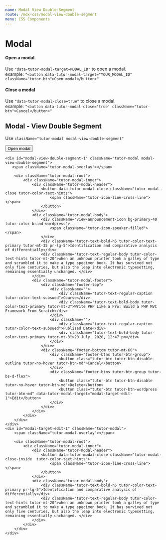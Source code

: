 ```yaml
---
name: Modal View Double-Segment
route: /mdx-css/modal-view-double-segment
menu: CSS Components
---
```




# Modal

#### Open a modal
Use ```"data-tutor-modal-target=MODAL_ID"``` to open a modal. <br/>
example: ```"<button data-tutor-modal-target="YOUR_MODAL_ID" className="tutor-btn">Open modal</button>"```

#### Close a modal

Use ```"data-tutor-modal-close=true"``` to close a modal. <br/>
example: ```"<button data-tutor-modal-close='true' className="tutor-btn">Cancel</button>"```

## Modal - View Double Segment
Use `className="tutor-modal modal-view-double-segment"`

<Playground>
    <button data-tutor-modal-target="modal-view-double-segment-1" className="tutor-btn">Open modal</button>

    <div id="modal-view-double-segment-1" className="tutor-modal modal-view-double-segment">
       <span className="tutor-modal-overlay"></span>
        
        <div className="tutor-modal-root">
            <div className="tutor-modal-inner">
                <div className="tutor-modal-header">
                    <button data-tutor-modal-close className="tutor-modal-close tutor-color-text-hints">
                        <span className="tutor-icon-line-cross-line"></span>
                    </button>
                </div>
                <div className="tutor-modal-body">
                    <div className="view-announcement-icon bg-primary-40 tutor-color-brand-wordpress">
                        <span className="tutor-icon-speaker-filled"></span>
                    </div>
                    <div className="tutor-text-bold-h5 tutor-color-text-primary tutor-mt-35 pr-lg-5">Identification and comparative analysis of differentially</div>
                    <div className="tutor-text-regular-body tutor-color-text-hints tutor-mt-20">when an unknown printer took a galley of type and scrambled it to make a type specimen book. It has survived not only five centuries, but also the leap into electronic typesetting, remaining essentially unchanged. </div>
                </div>
                <div className="tutor-modal-footer">
                    <div className="footer-top">
                        <div className="">
                            <div className="tutor-text-regular-caption tutor-color-text-subsued">Course</div>
                            <div className="tutor-text-bold-body tutor-color-text-primary tutor-mt-3">Write PHP Like a Pro: Build a PHP MVC Framework From Scratch</div>
                        </div>
                        <div className="">
                            <div className="tutor-text-regular-caption tutor-color-text-subsued">Publised Date</div>
                            <div className="tutor-text-bold-body tutor-color-text-primary tutor-mt-3">20 July, 2020, 12:47 pm</div>
                        </div>
                    </div>
                    <div className="footer-bottom tutor-mt-60">
                        <div className="footer-btns tutor-btn-group">
                            <button class="tutor-btn tutor-btn-disable-outline tutor-no-hover tutor-btn-md">Cancel</button>
                        </div>
                        <div className="footer-btns tutor-btn-group tutor-bs-d-flex">
                            <button class="tutor-btn tutor-btn-disable tutor-no-hover tutor-btn-md">Delete</button>
                            <button class="tutor-btn tutor-btn-wordpress tutor-btn-md" data-tutor-modal-target="modal-target-edit-1">Edit</button>
                        </div>
                    </div>
                </div>
            </div>
        </div>
    </div>
    <div id="modal-target-edit-1" className="tutor-modal">
        <span className="tutor-modal-overlay"></span>
        
        <div className="tutor-modal-root">
            <div className="tutor-modal-inner">
                <div className="tutor-modal-header">
                    <button data-tutor-modal-close className="tutor-modal-close-inside  tutor-color-text-hints">
                        <span className="tutor-icon-line-cross-line"></span>
                    </button>
                </div>
                <div className="tutor-modal-body">
                    <div className="tutor-text-bold-h5 tutor-color-text-primary pr-lg-5">Identification and comparative analysis of differentially</div>
                    <div className="tutor-text-regular-body tutor-color-text-hints tutor-mt-20">when an unknown printer took a galley of type and scrambled it to make a type specimen book. It has survived not only five centuries, but also the leap into electronic typesetting, remaining essentially unchanged. </div>
                </div>
            </div>
        </div>
    </div>
</Playground>
